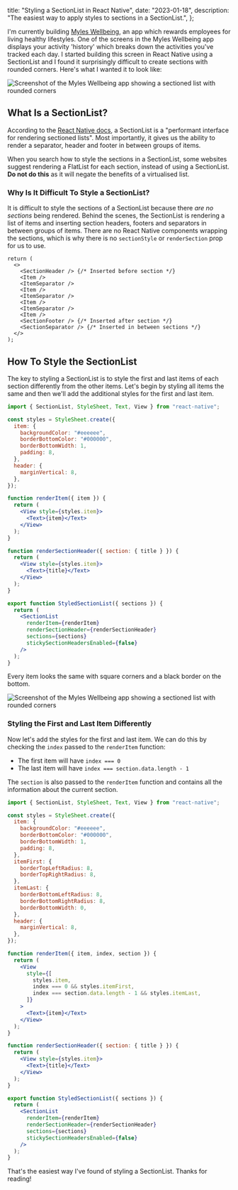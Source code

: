   title: "Styling a SectionList in React Native",
  date: "2023-01-18",
  description: "The easiest way to apply styles to sections in a SectionList.",
};

I'm currently building [Myles Wellbeing](https://myleswellbeing.com/), an app which rewards employees for living healthy lifestyles. One of the screens in the Myles Wellbeing app displays your activity 'history' which breaks down the activities you've tracked each day. I started building this screen in React Native using a SectionList and I found it surprisingly difficult to create sections with rounded corners. Here's what I wanted it to look like:

![Screenshot of the Myles Wellbeing app showing a sectioned list with rounded corners](react-native-sectionlist/screenshot1.png "20rem")

## What Is a SectionList?

According to the [React Native docs](https://reactnative.dev/docs/sectionlist), a SectionList is a "performant interface for rendering sectioned lists". Most importantly, it gives us the ability to render a separator, header and footer in between groups of items.

When you search how to style the sections in a SectionList, some websites suggest rendering a FlatList for each section, instead of using a SectionList. **Do not do this** as it will negate the benefits of a virtualised list.

### Why Is It Difficult To Style a SectionList?

It is difficult to style the sections of a SectionList because there _are no sections_ being rendered. Behind the scenes, the SectionList is rendering a list of items and inserting section headers, footers and separators in between groups of items. There are no React Native components wrapping the sections, which is why there is no `sectionStyle` or `renderSection` prop for us to use.

```tsx
return (
  <>
    <SectionHeader /> {/* Inserted before section */}
    <Item />
    <ItemSeparator />
    <Item />
    <ItemSeparator />
    <Item />
    <ItemSeparator />
    <Item />
    <SectionFooter /> {/* Inserted after section */}
    <SectionSeparator /> {/* Inserted in between sections */}
  </>
);
```

## How To Style the SectionList

The key to styling a SectionList is to style the first and last items of each section differently from the other items. Let's begin by styling all items the same and then we'll add the additional styles for the first and last item.

```jsx
import { SectionList, StyleSheet, Text, View } from "react-native";

const styles = StyleSheet.create({
  item: {
    backgroundColor: "#eeeeee",
    borderBottomColor: "#000000",
    borderBottomWidth: 1,
    padding: 8,
  },
  header: {
    marginVertical: 8,
  },
});

function renderItem({ item }) {
  return (
    <View style={styles.item}>
      <Text>{item}</Text>
    </View>
  );
}

function renderSectionHeader({ section: { title } }) {
  return (
    <View style={styles.item}>
      <Text>{title}</Text>
    </View>
  );
}

export function StyledSectionList({ sections }) {
  return (
    <SectionList
      renderItem={renderItem}
      renderSectionHeader={renderSectionHeader}
      sections={sections}
      stickySectionHeadersEnabled={false}
    />
  );
}
```

Every item looks the same with square corners and a black border on the bottom.

![Screenshot of the Myles Wellbeing app showing a sectioned list with rounded corners](react-native-sectionlist/screenshot2.png "20rem")

### Styling the First and Last Item Differently

Now let's add the styles for the first and last item. We can do this by checking the `index` passed to the `renderItem` function:

- The first item will have `index === 0`
- The last item will have `index === section.data.length - 1`

The `section` is also passed to the `renderItem` function and contains all the information about the current section.

```jsx {10-18,24,27-31}
import { SectionList, StyleSheet, Text, View } from "react-native";

const styles = StyleSheet.create({
  item: {
    backgroundColor: "#eeeeee",
    borderBottomColor: "#000000",
    borderBottomWidth: 1,
    padding: 8,
  },
  itemFirst: {
    borderTopLeftRadius: 8,
    borderTopRightRadius: 8,
  },
  itemLast: {
    borderBottomLeftRadius: 8,
    borderBottomRightRadius: 8,
    borderBottomWidth: 0,
  },
  header: {
    marginVertical: 8,
  },
});

function renderItem({ item, index, section }) {
  return (
    <View
      style={[
        styles.item,
        index === 0 && styles.itemFirst,
        index === section.data.length - 1 && styles.itemLast,
      ]}
    >
      <Text>{item}</Text>
    </View>
  );
}

function renderSectionHeader({ section: { title } }) {
  return (
    <View style={styles.item}>
      <Text>{title}</Text>
    </View>
  );
}

export function StyledSectionList({ sections }) {
  return (
    <SectionList
      renderItem={renderItem}
      renderSectionHeader={renderSectionHeader}
      sections={sections}
      stickySectionHeadersEnabled={false}
    />
  );
}
```

That's the easiest way I've found of styling a SectionList. Thanks for reading!
